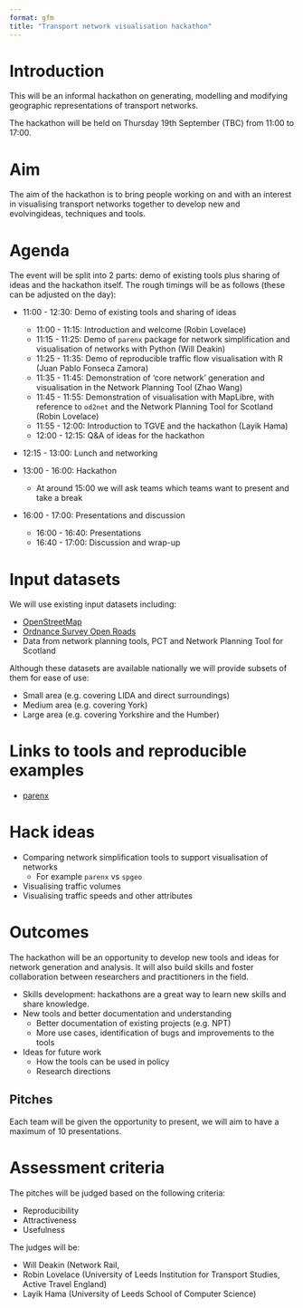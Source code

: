 ```yaml
---
format: gfm
title: "Transport network visualisation hackathon"
---
```


# Introduction

This will be an informal hackathon on generating, modelling and modifying geographic representations of transport networks.

The hackathon will be held on Thursday 19th September (TBC) from 11:00 to 17:00.

# Aim

The aim of the hackathon is to bring people working on and with an interest in visualising transport networks together to develop new and evolvingideas, techniques and tools.

# Agenda

The event will be split into 2 parts: demo of existing tools plus sharing of ideas and the hackathon itself.
The rough timings will be as follows (these can be adjusted on the day):


* 11:00 - 12:30: Demo of existing tools and sharing of ideas
  * 11:00 - 11:15: Introduction and welcome (Robin Lovelace)
  * 11:15 - 11:25: Demo of `parenx` package for network simplification and visualisation of networks with Python (Will Deakin)
  * 11:25 - 11:35: Demo of reproducible traffic flow visualisation with R (Juan Pablo Fonseca Zamora)
  * 11:35 - 11:45: Demonstration of 'core network' generation and visualisation in the Network Planning Tool (Zhao Wang)
  * 11:45 - 11:55: Demonstration of visualisation with MapLibre, with reference to `od2net` and the Network Planning Tool for Scotland (Robin Lovelace)
  * 11:55 - 12:00: Introduction to TGVE and the hackathon (Layik Hama)
  * 12:00 - 12:15: Q&A of ideas for the hackathon

* 12:15 - 13:00: Lunch and networking

* 13:00 - 16:00: Hackathon
  - At around 15:00 we will ask teams which teams want to present and take a break

* 16:00 - 17:00: Presentations and discussion
   - 16:00 - 16:40: Presentations
   - 16:40 - 17:00: Discussion and wrap-up

# Input datasets

We will use existing input datasets including:

- [OpenStreetMap](https://www.openstreetmap.org/)
- [Ordnance Survey Open Roads](https://www.ordnancesurvey.co.uk/business-and-government/products/os-open-roads.html)
- Data from network planning tools, PCT and Network Planning Tool for Scotland

Although these datasets are available nationally we will provide subsets of them for ease of use:

- Small area (e.g. covering LIDA and direct surroundings)
- Medium area (e.g. covering York)
- Large area (e.g. covering Yorkshire and the Humber)

# Links to tools and reproducible examples

- [parenx](https://github.com/anisotropi4/parenx)

# Hack ideas

- Comparing network simplification tools to support visualisation of networks
  - For example `parenx` vs `spgeo`
- Visualising traffic volumes
- Visualising traffic speeds and other attributes

# Outcomes

The hackathon will be an opportunity to develop new tools and ideas for network generation and analysis.
It will also build skills and foster collaboration between researchers and practitioners in the field.

- Skills development: hackathons are a great way to learn new skills and share knowledge.
- New tools and better documentation and understanding
  - Better documentation of existing projects (e.g. NPT)
  - More use cases, identification of bugs and improvements to the tools
- Ideas for future work
  - How the tools can be used in policy
  - Research directions

## Pitches

Each team will be given the opportunity to present, we will aim to have a maximum of 10 presentations.

# Assessment criteria

The pitches will be judged based on the following criteria:

- Reproducibility
- Attractiveness
- Usefulness

The judges will be:

- Will Deakin (Network Rail, 
- Robin Lovelace (University of Leeds Institution for Transport Studies, Active Travel England)
- Layik Hama (University of Leeds School of Computer Science)

